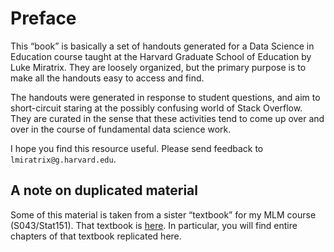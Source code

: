 # Preface {.unnumbered}

This "book" is basically a set of handouts generated for a Data Science in Education course taught at the Harvard Graduate School of Education by Luke Miratrix. They are loosely organized, but the primary purpose is to make all the handouts easy to access and find.

The handouts were generated in response to student questions, and aim to short-circuit staring at the possibly confusing world of Stack Overflow. They are curated in the sense that these activities tend to come up over and over in the course of fundamental data science work.

I hope you find this resource useful. Please send feedback to `lmiratrix@g.harvard.edu`.

## A note on duplicated material

Some of this material is taken from a sister "textbook" for my MLM course (S043/Stat151). That textbook is [here](https://lmiratrix.github.io/MLM/). In particular, you will find entire chapters of that textbook replicated here.
